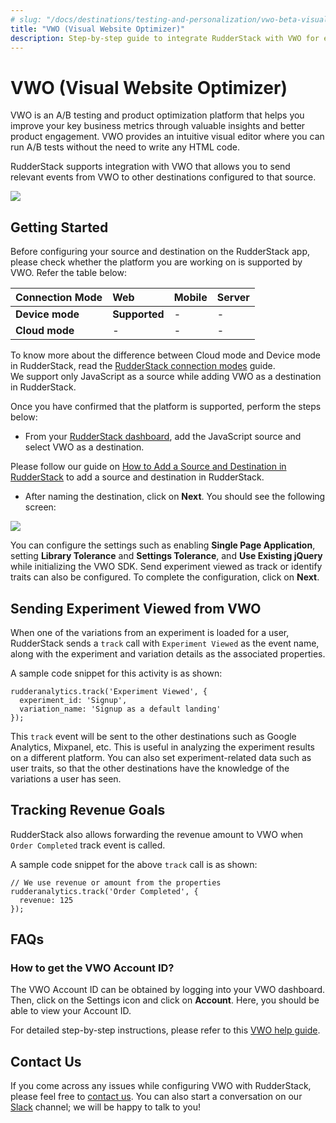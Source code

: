 ```yaml
---
# slug: "/docs/destinations/testing-and-personalization/vwo-beta-visual-website-optimizer"
title: "VWO (Visual Website Optimizer)"
description: Step-by-step guide to integrate RudderStack with VWO for efficient A/B testing
---
```


# VWO \(Visual Website Optimizer\)

VWO is an A/B testing and product optimization platform that helps you improve your key business metrics through valuable insights and better product engagement. VWO provides an intuitive visual editor where you can run A/B tests without the need to write any HTML code.

RudderStack supports integration with VWO that allows you to send relevant events from VWO to other destinations configured to that source.

<img src="https://img.shields.io/badge/stability-beta-blueviolet?style=for-the-badge&logo=github" />

## Getting Started

Before configuring your source and destination on the RudderStack app, please check whether the platform you are working on is supported by VWO. Refer the table below:

| **Connection Mode** | **Web**       | **Mobile** | **Server** |
| :------------------ | :------------ | :--------- | :--------- |
| **Device mode**     | **Supported** | -          | -          |
| **Cloud mode**      | -             | -          | -          |

<div class="infoBlock">
To know more about the difference between Cloud mode and Device mode in RudderStack, read the <a href="../../get-started/rudderstack-connection-modes">RudderStack connection modes</a> guide.

</div>

<div class="warningBlock">
We support only JavaScript as a source while adding VWO as a destination in RudderStack.

</div>

Once you have confirmed that the platform is supported, perform the steps below:

- From your [RudderStack dashboard](https://app.rudderlabs.com/), add the JavaScript source and select VWO as a destination.

<div class="infoBlock">
Please follow our guide on <a href="../connections/adding-source-and-destination-rudderstack">How to Add a Source and Destination in RudderStack</a> to add a source and destination in RudderStack.

</div>

- After naming the destination, click on **Next**. You should see the following screen:

<img src="../../../images/assets/image (43).png" />

You can configure the settings such as enabling **Single Page Application**, setting **Library Tolerance** and **Settings Tolerance**, and **Use Existing jQuery** while initializing the VWO SDK. Send experiment viewed as track or identify traits can also be configured. To complete the configuration, click on **Next**.

## Sending Experiment Viewed from VWO

When one of the variations from an experiment is loaded for a user, RudderStack sends a `track` call with `Experiment Viewed` as the event name, along with the experiment and variation details as the associated properties.

A sample code snippet for this activity is as shown:

```text
rudderanalytics.track('Experiment Viewed', {
  experiment_id: 'Signup',
  variation_name: 'Signup as a default landing'
});
```

This `track` event will be sent to the other destinations such as Google Analytics, Mixpanel, etc. This is useful in analyzing the experiment results on a different platform. You can also set experiment-related data such as user traits, so that the other destinations have the knowledge of the variations a user has seen.

## Tracking Revenue Goals

RudderStack also allows forwarding the revenue amount to VWO when `Order Completed` track event is called.

A sample code snippet for the above `track` call is as shown:

```text
// We use revenue or amount from the properties
rudderanalytics.track('Order Completed', {
  revenue: 125
});
```

## FAQs

### How to get the VWO Account ID?

The VWO Account ID can be obtained by logging into your VWO dashboard. Then, click on the Settings icon and click on **Account**. Here, you should be able to view your Account ID.

For detailed step-by-step instructions, please refer to this [VWO help guide](https://help.vwo.com/hc/en-us/articles/360008469173-How-to-find-your-account-ID).

## Contact Us

If you come across any issues while configuring VWO with RudderStack, please feel free to [contact us](mailto:%20docs@rudderstack.com). You can also start a conversation on our [Slack](https://rudderstack.com/join-rudderstack-slack-community) channel; we will be happy to talk to you!
